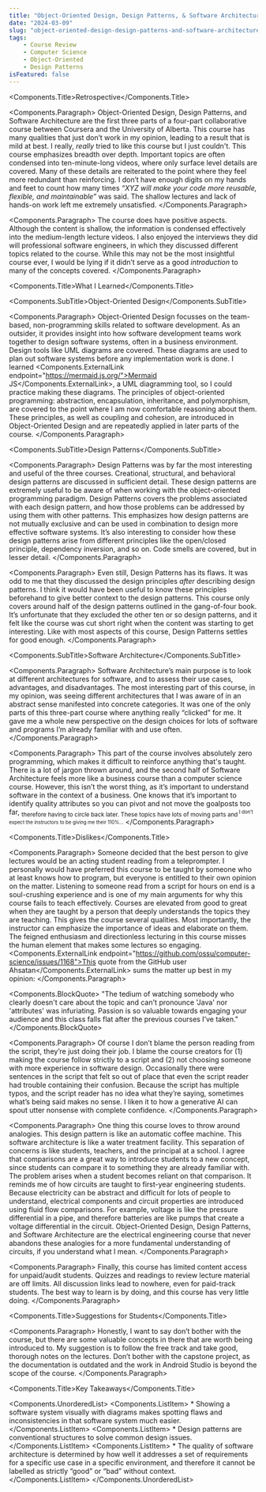 ```yaml
---
title: "Object-Oriented Design, Design Patterns, & Software Architecture"
date: "2024-03-09"
slug: "object-oriented-design-design-patterns-and-software-architecture"
tags:
    - Course Review
    - Computer Science
    - Object-Oriented
    - Design Patterns
isFeatured: false
---
```



<Components.Title>Retrospective</Components.Title>

<Components.Paragraph>
    Object-Oriented Design, Design Patterns, and Software Architecture are the first three parts of a four-part collaborative course between Coursera and the University of Alberta. This course has many qualities that just don’t work in my opinion, leading to a result that is mild at best. I really, *really* tried to like this course but I just couldn't. This course emphasizes breadth over depth. Important topics are often condensed into ten-minute-long videos, where only surface level details are covered. Many of these details are reiterated to the point where they feel more redundant than reinforcing. I don’t have enough digits on my hands and feet to count how many times *“XYZ will make your code more reusable, flexible, and maintainable”* was said. The shallow lectures and lack of hands-on work left me extremely unsatisfied.
</Components.Paragraph>

<Components.Paragraph>
    The course does have positive aspects. Although the content is shallow, the information is condensed effectively into the medium-length lecture videos. I also enjoyed the interviews they did will professional software engineers, in which they discussed different topics related to the course. While this may not be the most insightful course ever, I would be lying if it didn’t serve as a good *introduction* to many of the concepts covered.
</Components.Paragraph>

<Components.Title>What I Learned</Components.Title>

<Components.SubTitle>Object-Oriented Design</Components.SubTitle>

<Components.Paragraph>
    Object-Oriented Design focusses on the team-based, non-programming skills related to software development. As an outsider, it provides insight into how software development teams work together to design software systems, often in a business environment. Design tools like UML diagrams are covered. These diagrams are used to plan out software systems before any implementation work is done. I learned <Components.ExternalLink endpoint="https://mermaid.js.org/">Mermaid JS</Components.ExternalLink>, a UML diagramming tool, so I could practice making these diagrams. The principles of object-oriented programming: abstraction, encapsulation, inheritance, and polymorphism, are covered to the point where I am now comfortable reasoning about them. These principles, as well as coupling and cohesion, are introduced in Object-Oriented Design and are repeatedly applied in later parts of the course.
</Components.Paragraph>

<Components.SubTitle>Design Patterns</Components.SubTitle>

<Components.Paragraph>
    Design Patterns was by far the most interesting and useful of the three courses. Creational, structural, and behavioral design patterns are discussed in sufficient detail. These design patterns are extremely useful to be aware of when working with the object-oriented programming paradigm. Design Patterns covers the problems associated with each design pattern, and how those problems can be addressed by using them with other patterns. This emphasizes how design patterns are not mutually exclusive and can be used in combination to design more effective software systems. It’s also interesting to consider how these design patterns arise from different principles like the open/closed principle, dependency inversion, and so on. Code smells are covered, but in lesser detail.
</Components.Paragraph>

<Components.Paragraph>
    Even still, Design Patterns has its flaws. It was odd to me that they discussed the design principles *after* describing design patterns. I think it would have been useful to know these principles beforehand to give better context to the design patterns. This course only covers around half of the design patterns outlined in the gang-of-four book. It’s unfortunate that they excluded the other ten or so design patterns, and it felt like the course was cut short right when the content was starting to get interesting. Like with most aspects of this course, Design Patterns settles for good enough.
</Components.Paragraph>

<Components.SubTitle>Software Architecture</Components.SubTitle>

<Components.Paragraph>
    Software Architecture’s main purpose is to look at different architectures for software, and to assess their use cases, advantages, and disadvantages. The most interesting part of this course, in my opinion, was seeing different architectures that I was aware of in an abstract sense manifested into concrete categories. It was one of the only parts of this three-part course where anything really “clicked” for me. It gave me a whole new perspective on the design choices for lots of software and programs I’m already familiar with and use often.
</Components.Paragraph>

<Components.Paragraph>
    This part of the course involves absolutely zero programming, which makes it difficult to reinforce anything that's taught. There is a lot of jargon thrown around, and the second half of Software Architecture feels more like a business course than a computer science course. However, this isn’t the worst thing, as it’s important to understand software in the context of a business. One knows that it’s important to identify quality attributes so you can pivot and not move the goalposts too far, <sub>therefore having to circle back later. These topics have lots of moving parts and</sub><sub><sup> I don’t expect the instructors to be giving me their 110%...</sup></sub>
</Components.Paragraph>

<Components.Title>Dislikes</Components.Title>

<Components.Paragraph>
    Someone decided that the best person to give lectures would be an acting student reading from a teleprompter. I personally would have preferred this course to be taught by someone who at least knows how to program, but everyone is entitled to their own opinion on the matter. Listening to someone read from a script for hours on end is a soul-crushing experience and is one of my main arguments for why this course fails to teach effectively. Courses are elevated from good to great when they are taught by a person that deeply understands the topics they are teaching. This gives the course several qualities. Most importantly, the instructor can emphasize the importance of ideas and elaborate on them. The feigned enthusiasm and directionless lecturing in this course misses the human element that makes some lectures so engaging. <Components.ExternalLink endpoint="https://github.com/ossu/computer-science/issues/1168">This quote from the GitHub user Ahsatan</Components.ExternalLink> sums the matter up best in my opinion:
</Components.Paragraph>

<Components.BlockQuote>
    "The tedium of watching somebody who clearly doesn't care about the topic and can't pronounce 'Java' nor 'attributes' was infuriating. Passion is so valuable towards engaging your audience and this class falls flat after the previous courses I’ve taken."
</Components.BlockQuote>

<Components.Paragraph>
    Of course I don’t blame the person reading from the script, they’re just doing their job. I blame the course creators for (1) making the course follow strictly to a script and (2) not choosing someone with more experience in software design. Occasionally there were sentences in the script that felt so out of place that even the script reader had trouble containing their confusion. Because the script has multiple typos, and the script reader has no idea what they’re saying, sometimes what’s being said makes no sense. I liken it to how a generative AI can spout utter nonsense with complete confidence.
</Components.Paragraph>

<Components.Paragraph>
    One thing this course loves to throw around analogies. This design pattern is like an automatic coffee machine. This software architecture is like a water treatment facility. This separation of concerns is like students, teachers, and the principal at a school. I agree that comparisons are a great way to introduce students to a new concept, since students can compare it to something they are already familiar with. The problem arises when a student becomes reliant on that comparison. It reminds me of how circuits are taught to first-year engineering students. Because electricity can be abstract and difficult for lots of people to understand, electrical components and circuit properties are introduced using fluid flow comparisons. For example, voltage is like the pressure differential in a pipe, and therefore batteries are like pumps that create a voltage differential in the circuit. Object-Oriented Design, Design Patterns, and Software Architecture are the electrical engineering course that never abandons these analogies for a more fundamental understanding of circuits, if you understand what I mean.
</Components.Paragraph>

<Components.Paragraph>
    Finally, this course has limited content access for unpaid/audit students. Quizzes and readings to review lecture material are off limits. All discussion links lead to nowhere, even for paid-track students. The best way to learn is by doing, and this course has very little doing.
</Components.Paragraph>

<Components.Title>Suggestions for Students</Components.Title>

<Components.Paragraph>
    Honestly, I want to say don’t bother with the course, but there are some valuable concepts in there that are worth being introduced to. My suggestion is to follow the free track and take good, thorough notes on the lectures. Don’t bother with the capstone project, as the documentation is outdated and the work in Android Studio is beyond the scope of the course.
</Components.Paragraph>

<Components.Title>Key Takeaways</Components.Title>

<Components.UnorderedList>
    <Components.ListItem>
        * Showing a software system visually with diagrams makes spotting flaws and inconsistencies in that software system much easier.
    </Components.ListItem>
    <Components.ListItem>
        * Design patterns are conventional structures to solve common design issues.
    </Components.ListItem>
    <Components.ListItem>
        * The quality of software architecture is determined by how well it addresses a set of requirements for a specific use case in a specific environment, and therefore it cannot be labelled as strictly “good” or “bad” without context.
    </Components.ListItem>
</Components.UnorderedList>